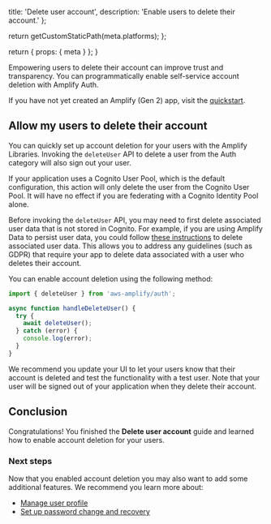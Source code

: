 
  title: 'Delete user account',
  description: 'Enable users to delete their account.'
};

  return getCustomStaticPath(meta.platforms);
};

  return {
    props: {
      meta
    }
  };
}

Empowering users to delete their account can improve trust and transparency. You can programmatically enable self-service account deletion with Amplify Auth.

If you have not yet created an Amplify (Gen 2) app, visit the [quickstart](/gen2/start/quickstart).

## Allow my users to delete their account

You can quickly set up account deletion for your users with the Amplify Libraries. Invoking the `deleteUser` API to delete a user from the Auth category will also sign out your user.

If your application uses a Cognito User Pool, which is the default configuration, this action will only delete the user from the Cognito User Pool. It will have no effect if you are federating with a Cognito Identity Pool alone.

<Callout warning>

Before invoking the `deleteUser` API, you may need to first delete associated user data that is not stored in Cognito. For example, if you are using Amplify Data to persist user data, you could follow [these instructions](https://gist.github.com/aws-amplify-ops/27954c421bd72930874d48c15c284807) to delete associated user data. This allows you to address any guidelines (such as GDPR) that require your app to delete data associated with a user who deletes their account.

</Callout>

You can enable account deletion using the following method:

```ts
import { deleteUser } from 'aws-amplify/auth';

async function handleDeleteUser() {
  try {
    await deleteUser();
  } catch (error) {
    console.log(error);
  }
}
```

We recommend you update your UI to let your users know that their account is deleted and test the functionality with a test user. Note that your user will be signed out of your application when they delete their account.

## Conclusion

Congratulations! You finished the **Delete user account** guide and learned how to enable account deletion for your users.

### Next steps

Now that you enabled account deletion you may also want to add some additional features. We recommend you learn more about:

- [Manage user profile](/gen2/build-a-backend/auth/manage-user-profile/)
- [Set up password change and recovery](/gen2/build-a-backend/auth/password-management/)
